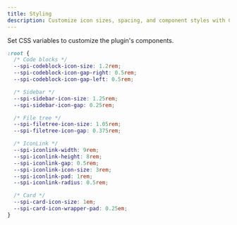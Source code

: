 ```yaml
---
title: Styling
description: Customize icon sizes, spacing, and component styles with CSS vars.
---
```


Set CSS variables to customize the plugin's components.

```css title="src/styles/custom.css"
:root {
  /* Code blocks */
  --spi-codeblock-icon-size: 1.2rem;
  --spi-codeblock-icon-gap-right: 0.5rem;
  --spi-codeblock-icon-gap-left: 0.5rem;

  /* Sidebar */
  --spi-sidebar-icon-size: 1.25rem;
  --spi-sidebar-icon-gap: 0.25rem;

  /* File tree */
  --spi-filetree-icon-size: 1.05rem;
  --spi-filetree-icon-gap: 0.375rem;

  /* IconLink */
  --spi-iconlink-width: 9rem;
  --spi-iconlink-height: 8rem;
  --spi-iconlink-gap: 0.5rem;
  --spi-iconlink-icon-size: 3rem;
  --spi-iconlink-pad: 1rem;
  --spi-iconlink-radius: 0.5rem;

  /* Card */
  --spi-card-icon-size: 1em;
  --spi-card-icon-wrapper-pad: 0.25em;
}
```

